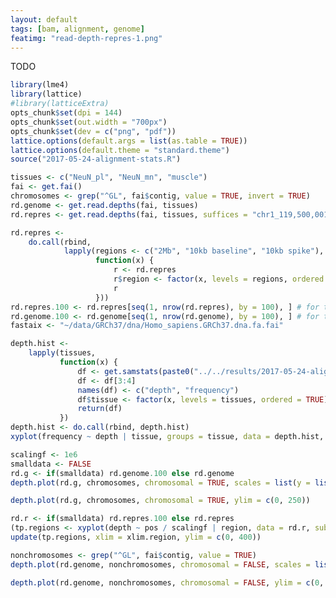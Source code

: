 ```yaml
---
layout: default
tags: [bam, alignment, genome]
featimg: "read-depth-repres-1.png"
---
```


TODO

```r
library(lme4)
library(lattice)
#library(latticeExtra)
opts_chunk$set(dpi = 144)
opts_chunk$set(out.width = "700px")
opts_chunk$set(dev = c("png", "pdf"))
lattice.options(default.args = list(as.table = TRUE))
lattice.options(default.theme = "standard.theme")
source("2017-05-24-alignment-stats.R")
```

```r
tissues <- c("NeuN_pl", "NeuN_mn", "muscle")
fai <- get.fai()
chromosomes <- grep("^GL", fai$contig, value = TRUE, invert = TRUE)
rd.genome <- get.read.depths(fai, tissues)
rd.repres <- get.read.depths(fai, tissues, suffices = "chr1_119,500,001-121,500,000")
```

```r
rd.repres <-
    do.call(rbind,
            lapply(regions <- c("2Mb", "10kb baseline", "10kb spike"),
                   function(x) {
                       r <- rd.repres
                       r$region <- factor(x, levels = regions, ordered = TRUE)
                       r
                   }))
rd.repres.100 <- rd.repres[seq(1, nrow(rd.repres), by = 100), ] # for test purposes
rd.genome.100 <- rd.genome[seq(1, nrow(rd.genome), by = 100), ] # for test purposes
fastaix <- "~/data/GRCh37/dna/Homo_sapiens.GRCh37.dna.fa.fai"
```

```r
depth.hist <-
    lapply(tissues,
           function(x) {
               df <- get.samstats(paste0("../../results/2017-05-24-alignment-stats/MSSM179_", x, ".bam.stats"))
               df <- df[3:4]
               names(df) <- c("depth", "frequency")
               df$tissue <- factor(x, levels = tissues, ordered = TRUE)
               return(df)
           })
depth.hist <- do.call(rbind, depth.hist)
xyplot(frequency ~ depth | tissue, groups = tissue, data = depth.hist, type = "s", xlim = c(-10, 300), layout = c(1, 3), grid = TRUE)
```

```r
scalingf <- 1e6
smalldata <- FALSE
rd.g <- if(smalldata) rd.genome.100 else rd.genome
depth.plot(rd.g, chromosomes, chromosomal = TRUE, scales = list(y = list(log = TRUE)))
```

```r
depth.plot(rd.g, chromosomes, chromosomal = TRUE, ylim = c(0, 250))
```

```r
rd.r <- if(smalldata) rd.repres.100 else rd.repres
(tp.regions <- xyplot(depth ~ pos / scalingf | region, data = rd.r, subset = tissue == "NeuN_pl" & suffix == "chr1_119,500,001-121,500,000", scales = list(x = list(rot = 90, relation = "free")), xlim = xlim.region <- list(1e6 / scalingf * c(119.5, 121.5), 1e6 / scalingf * c(120, 120.01), 1e6 / scalingf * c(121.476, 121.486)), type = "s", layout = c(3, 1), xlab = "position (Mb)", grid = TRUE))
update(tp.regions, xlim = xlim.region, ylim = c(0, 400))
```

```r
nonchromosomes <- grep("^GL", fai$contig, value = TRUE)
depth.plot(rd.genome, nonchromosomes, chromosomal = FALSE, scales = list(x = list(rot = 90), y = list(log = TRUE)))
```

```r
depth.plot(rd.genome, nonchromosomes, chromosomal = FALSE, ylim = c(0, 1000), scales = list(x = list(rot = 90)))
```
